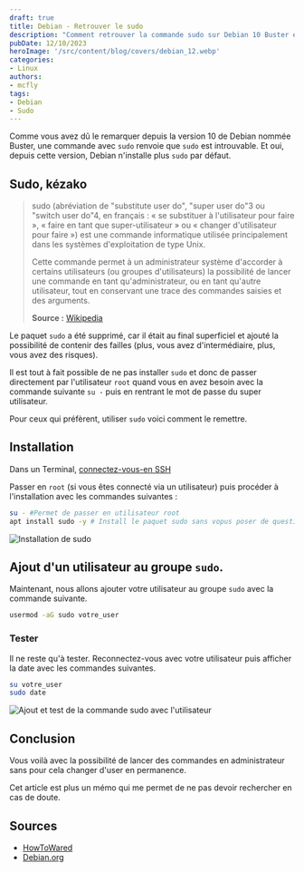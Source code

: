 ```yaml
---
draft: true
title: Debian - Retrouver le sudo
description: "Comment retrouver la commande sudo sur Debian 10 Buster et 11 Bullseye et 12 Bookworm"
pubDate: 12/10/2023
heroImage: '/src/content/blog/covers/debian_12.webp'
categories: 
- Linux
authors: 
- mcfly
tags:
- Debian
- Sudo
---
```


Comme vous avez dû le remarquer depuis la version 10 de Debian nommée Buster, une commande avec `sudo` renvoie que `sudo` est introuvable. Et oui, depuis cette version, Debian n'installe plus `sudo` par défaut. 

## Sudo, kézako

>sudo (abréviation de "substitute user do", "super user do"3 ou "switch user do"4, en français : « se substituer à l'utilisateur pour faire », « faire en tant que super-utilisateur  » ou « changer d'utilisateur pour faire ») est une commande informatique utilisée principalement dans les systèmes d'exploitation de type Unix.
>
>Cette commande permet à un administrateur système d'accorder à certains utilisateurs (ou groupes d'utilisateurs) la possibilité de lancer une commande en tant qu'administrateur, ou en tant qu'autre utilisateur, tout en conservant une trace des commandes saisies et des arguments.
>
>**Source :** [Wikipedia](https://fr.wikipedia.org/wiki/Sudo)

Le paquet `sudo` a été supprimé, car il était au final superficiel et ajouté la possibilité de contenir des failles (plus, vous avez d'intermédiaire, plus, vous avez des risques).

Il est tout à fait possible de ne pas installer `sudo` et donc de passer directement par l'utilisateur `root` quand vous en avez besoin avec la commande suivante `su -` puis en rentrant le mot de passe du super utilisateur.

Pour ceux qui préfèrent, utiliser `sudo` voici comment le remettre.

## Installation
Dans un Terminal, [connectez-vous-en SSH](/blog/linux_connexion_ssh)

Passer en `root` (si vous êtes connecté via un utilisateur) puis procéder à l'installation avec les commandes suivantes :

```bash
su - #Permet de passer en utilisateur root
apt install sudo -y # Install le paquet sudo sans vopus poser de question
```
![Installation de sudo](./img/install_sudo.png)

## Ajout d'un utilisateur au groupe `sudo`.
Maintenant, nous allons ajouter votre utilisateur au groupe `sudo` avec la commande suivante.

```bash
usermod -aG sudo votre_user
```

### Tester

Il ne reste qu'à tester.
Reconnectez-vous avec votre utilisateur puis afficher la date avec les commandes suivantes.

```bash
su votre_user
sudo date
```

![Ajout et test de la commande sudo avec l'utilisateur](./img/ajout_test_utilisateur_sudo.png)

## Conclusion

Vous voilà avec la possibilité de lancer des commandes en administrateur sans pour cela changer d'user en permanence.

Cet article est plus un mémo qui me permet de ne pas devoir rechercher en cas de doute.

## Sources
* [HowToWared](https://howto.wared.fr/debian-sudo/)
* [Debian.org](https://wiki.debian.org/fr/sudo)

